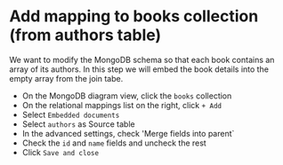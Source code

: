 
# Add mapping to books collection (from authors table)

We want to modify the MongoDB schema so that each book contains an array of its authors.
In this step we will embed the book details into the empty array from the join tabe. 

- On the MongoDB diagram view, click the `books` collection
- On the relational mappings list on the right, click `+ Add`
- Select `Embedded documents`
- Select `authors` as Source table
- In the advanced settings, check 'Merge fields into parent`
- Check the `id` and `name` fields and uncheck the rest
- Click `Save and close` 


<Screenshot url="https://www.mongodb.com/products/tools/relational-migrator" src="img/130-image-001.png" alt="Screenshot of the connect modal" />

